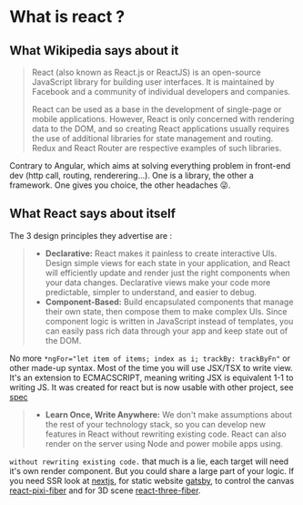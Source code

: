 
# What is react ?

## What Wikipedia says about it

> React (also known as React.js or ReactJS) is an open-source JavaScript library for building user interfaces.
> It is maintained by Facebook and a community of individual developers and companies.
>
> React can be used as a base in the development of single-page or mobile applications.
> However, React is only concerned with rendering data to the DOM, and so creating React applications usually requires the use of additional libraries for state management and routing.
> Redux and React Router are respective examples of such libraries.

Contrary to Angular, which aims at solving everything problem in front-end dev (http call, routing, renderering...).
One is a library, the other a framework. One gives you choice, the other headaches 😜.

## What React says about itself

The 3 design principles they advertise are :

> - **Declarative:**
>   React makes it painless to create interactive UIs.
>   Design simple views for each state in your application, and React will efficiently update and render just the right components when your data changes.
>   Declarative views make your code more predictable, simpler to understand, and easier to debug.
> - **Component-Based:**
>   Build encapsulated components that manage their own state, then compose them to make complex UIs.
>   Since component logic is written in JavaScript instead of templates, you can easily pass rich data through your app and keep state out of the DOM.

No more `*ngFor="let item of items; index as i; trackBy: trackByFn"` or other made-up syntax.
Most of the time you will use JSX/TSX to write view.
It's an extension to ECMACSCRIPT, meaning writing JSX is equivalent 1-1 to writing JS.
It was created for react but is now usable with other project, see [spec](https://facebook.github.io/jsx/)

> - **Learn Once, Write Anywhere:**
>   We don't make assumptions about the rest of your technology stack, so you can develop new features in React without rewriting existing code.
>   React can also render on the server using Node and power mobile apps using.

`without rewriting existing code.` that much is a lie, each target will need it's own render component.
But you could share a large part of your logic.
If you need SSR look at [nextjs](https://nextjs.org/), for static website [gatsby](https://www.gatsbyjs.org/),
to control the canvas [react-pixi-fiber](https://github.com/michalochman/react-pixi-fiber)
and for 3D scene [react-three-fiber](https://github.com/react-spring/react-three-fiber).
